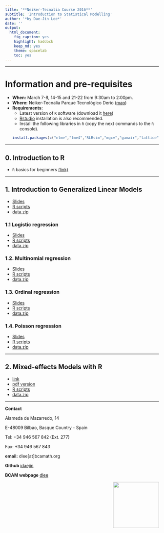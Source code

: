 ```yaml
---
title: '**Neiker-Tecnalia Course 2016**'
subtitle: 'Introduction to Statistical Modelling'
author: '*by Dae-Jin Lee*'
date: ''
output:
  html_document:
    fig_caption: yes
    highlight: haddock
    keep_md: yes
    theme: spacelab
    toc: yes
---
```



----------------------------

# Information and pre-requisites

* **When:** March 7-8, 14-15 and 21-22 from 9:30am to 2:00pm.
* **Where:** Neiker-Tecnalia Parque Tecnológico Derio ([map](https://www.google.es/maps/place/NEIKER-Tecnalia/@43.291225,-2.875765,15z/data=!4m2!3m1!1s0x0:0xb517b13250614601?sa=X&ved=0ahUKEwjJzZKKzu_KAhWF7RQKHa2xDCoQ_BIIcjAN))
* **Requirements:**
    * Latest version of `R` software (download it [here](https://www.r-project.org))
    * [Rstudio](https://www.rstudio.com) installation is also recommended.
    * Install the following libraries in `R` (copy the next commands to the `R` console).
```r
install.packages(c("nlme","lme4","RLRsim","mgcv","gamair","lattice","latticeExtra","grDevices","sm"))
```

\bigskip

-------------------------------------------------

## 0. Introduction to R 

* `R` basics for beginners [(link)](http://idaejin.github.io/bcam-courses/rbasics)

--------------------------------------------------

## 1. Introduction to Generalized Linear Models

* [Slides](http://idaejin.github.io/bcam-courses/neiker-2016/material/1_Intro/Intro.pdf)
* [R scripts](http://idaejin.github.io/bcam-courses/neiker-2016/material/1_Intro/R-code/Intro.R)
* [data.zip](http://idaejin.github.io/bcam-courses/neiker-2016/material/1_Intro/R-code/data.zip)

### 1.1 Logistic regression

* [Slides](http://idaejin.github.io/bcam-courses/neiker-2016/material/2_Logistic_regression/LogReg.pdf)
* [R scripts](http://idaejin.github.io/bcam-courses/neiker-2016/material/2_Logistic_regression/R-code/LogReg.R)
* [data.zip](http://idaejin.github.io/bcam-courses/neiker-2016/material/2_Logistic_regression/R-code/data.zip)


### 1.2. Multinomial regression

* [Slides](http://idaejin.github.io/bcam-courses/neiker-2016/material/3_Multinomial_regression/Multinom.pdf)
* [R scripts](http://idaejin.github.io/bcam-courses/neiker-2016/material/3_Multinomial_regression/R-code/Multinom.R)
* [data.zip](http://idaejin.github.io/bcam-courses/neiker-2016/material/3_Multinomial_regression/R-code/data.zip)


### 1.3. Ordinal regression

* [Slides](http://idaejin.github.io/bcam-courses/neiker-2016/material/4_Ordinal_regression/Ordreg.pdf)
* [R scripts](http://idaejin.github.io/bcam-courses/neiker-2016/material/4_Ordinal_regression/R-code/Ordreg.R)
* [data.zip](http://idaejin.github.io/bcam-courses/neiker-2016/material/4_Ordinal_regression/R-code/data.zip)

### 1.4. Poisson regression

* [Slides](http://idaejin.github.io/bcam-courses/neiker-2016/material/5_Poisson_regression/Poisreg.pdf)
* [R scripts](http://idaejin.github.io/bcam-courses/neiker-2016/material/5_Poisson_regression/R-code/Poisreg.R)
* [data.zip](http://idaejin.github.io/bcam-courses/neiker-2016/material/5_Poisson_regression/R-code/data.zip)


-------------------------------------------------

## 2. Mixed-effects Models with R 

* [link](http://idaejin.github.io/bcam-courses/neiker-2016/material/mixed-models/)
* [pdf version](http://idaejin.github.io/bcam-courses/neiker-2016/material/mixed-models/IntroMixedModels.pdf)
* [R scripts](http://idaejin.github.io/bcam-courses/neiker-2016/material/mixed-models/mixed-models.R)
* [data.zip](http://idaejin.github.io/bcam-courses/neiker-2016/material/mixed-models/data.zip)

-----------------------------------------------------

**Contact**

Alameda de Mazarredo, 14

E-48009 Bilbao, Basque Country - Spain

Tel: +34 946 567 842 (Ext. 277)

Fax: +34 946 567 843

**email:** dlee[at]bcamath.org

**Github** [idaejin](https://github.com/idaejin/)

**BCAM webpage** [dlee](http://www.bcamath.org/en/people/dlee)

<img src="http://www.bcamath.org/public_images/logo_bcam.jpg" style="width: 150px;" align="right">


